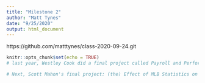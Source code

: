```yaml
---
title: "Milestone 2"
author: "Matt Tynes"
date: "9/25/2020"
output: html_document
---
```

https://github.com/matttynes/class-2020-09-24.git

```r
knitr::opts_chunk$set(echo = TRUE)
# last year, Westley Cook did a final project called Payroll and Performance in Professional Sports. In which he created an app that displayed contracts over time in different sports. This included payrool treds, payroll and performance, and pay rool by team for the four major mens professional sports teams. Key take aways from the graphs were provided for each league. 

# Next, Scott Mahon's final project: (the) Effect of MLB Statistics on Team Winning Likelihood, looked at how different MLB statistics, such as runs, batting average, etc. impact a team’s total number of wins at the end of the season. This app/website had graphicing for every baseball statistic, explanatiions for how that data is analyzed, and its correlationb to winning baseball games. 



```



